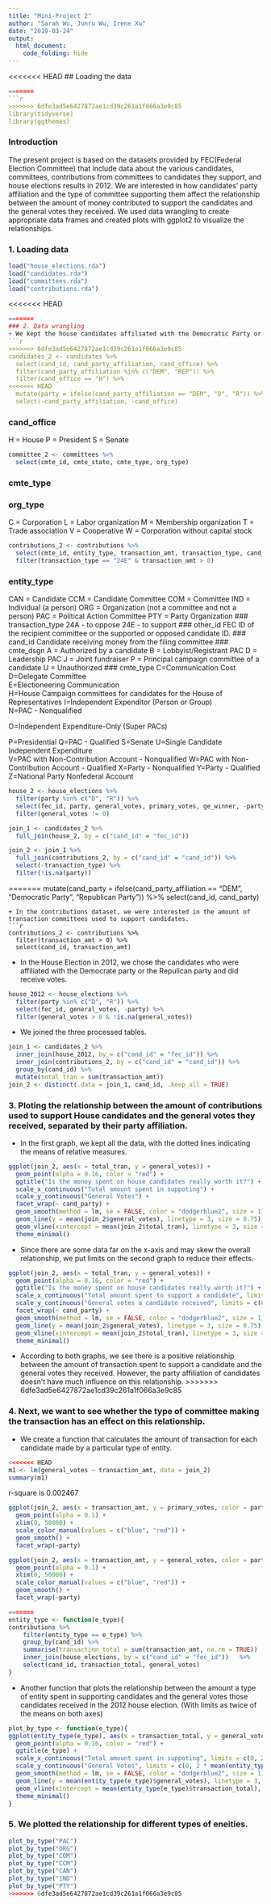 ```yaml
---
title: "Mini-Project 2"
author: "Sarah Wu, Junru Wu, Irene Xu"
date: "2019-03-24"
output: 
  html_document:
    code_folding: hide
---
```

<<<<<<< HEAD
## Loading the data
```r
=======
```r
>>>>>>> 6dfe3ad5e6427872ae1cd39c261a1f066a3e9c85
library(tidyverse)
library(ggthemes)
```
### Introduction 
The present project is based on the datasets provided by FEC(Federal Election Committee) that include data about the various candidates, committees, contributions from committees to candidates they support, and house elections results in 2012. We are interested in how candidates’ party affiliation and the type of committee supporting them affect the relationship between the amount of money contributed to support the candidates and the general votes they received. We used data wrangling to create appropriate data frames and created plots with ggplot2 to visualize the relationships.  

### 1. Loading data
```r
load("house_elections.rda")
load("candidates.rda")
load("committees.rda")
load("contributions.rda")
```
<<<<<<< HEAD

```r
=======
### 2. Data wrangling
+ We kept the house candidates affiliated with the Democratic Party or the Republican Party and kept the variables indicating their id and party affiliation.
```r
>>>>>>> 6dfe3ad5e6427872ae1cd39c261a1f066a3e9c85
candidates_2 <- candidates %>%
  select(cand_id, cand_party_affiliation, cand_office) %>%
  filter(cand_party_affiliation %in% c("DEM", "REP")) %>%
  filter(cand_office == "H") %>%
<<<<<<< HEAD
  mutate(party = ifelse(cand_party_affiliation == "DEM", "D", "R")) %>%
  select(-cand_party_affiliation, -cand_office) 
```
### cand_office
H = House
P = President
S = Senate
```r
committee_2 <- committees %>%
  select(cmte_id, cmte_state, cmte_type, org_type)
```
### cmte_type
### org_type
C = Corporation
L = Labor organization
M = Membership organization
T = Trade association
V = Cooperative
W = Corporation without capital stock
```r
contributions_2 <- contributions %>%
  select(cmte_id, entity_type, transaction_amt, transaction_type, cand_id) %>%
  filter(transaction_type == "24E" & transaction_amt > 0)
```
### entity_type
CAN = Candidate
CCM = Candidate Committee
COM = Committee
IND = Individual (a person)
ORG = Organization (not a committee and not a person)
PAC = Political Action Committee
PTY = Party Organization
### transaction_type
24A - to oppose
24E - to support
### other_id
FEC ID of the recipient committee or the supported or opposed candidate ID.
### cand_id
Candidate receiving money from the filing committee
### cmte_dsgn
A = Authorized by a candidate
B = Lobbyist/Registrant PAC
D = Leadership PAC
J = Joint fundraiser
P = Principal campaign committee of a candidate
U = Unauthorized
### cmte_type
C=Communication Cost	
D=Delegate Committee	
E=Electioneering Communication	
H=House	Campaign committees for candidates for the House of Representatives
I=Independent Expenditor (Person or Group)	
N=PAC - Nonqualified	

O=Independent Expenditure-Only (Super PACs)	

P=Presidential
Q=PAC - Qualified
S=Senate
U=Single Candidate Independent Expenditure	
V=PAC with Non-Contribution Account - Nonqualified
W=PAC with Non-Contribution Account - Qualified
X=Party - Nonqualified
Y=Party - Qualified
Z=National Party Nonfederal Account

```r
house_2 <- house_elections %>%
  filter(party %in% c("D", "R")) %>%
  select(fec_id, party, general_votes, primary_votes, ge_winner, -party) %>%
  filter(general_votes != 0)
```

```r
join_1 <- candidates_2 %>%
  full_join(house_2, by = c("cand_id" = "fec_id"))
```

```r
join_2 <- join_1 %>%
  full_join(contributions_2, by = c("cand_id" = "cand_id")) %>%
  select(-transaction_type) %>%
  filter(!is.na(party))
```
=======
  mutate(cand_party = ifelse(cand_party_affiliation == "DEM", "Democratic Party", "Republican Party")) %>%
  select(cand_id, cand_party) 
```
+ In the contributions dataset, we were interested in the amount of transaction committees used to support candidates.
```r
contributions_2 <- contributions %>%
  filter(transaction_amt > 0) %>%
  select(cand_id, transaction_amt)
```
+ In the House Election in 2012, we chose the candidates who were affiliated with the Democrate party or the Repulican party and did receive votes.
```r
house_2012 <- house_elections %>%
  filter(party %in% c("D", "R")) %>%
  select(fec_id, general_votes, -party) %>% 
  filter(general_votes > 0 & !is.na(general_votes))
```
+ We joined the three processed tables. 
```r
join_1 <- candidates_2 %>%
  inner_join(house_2012, by = c("cand_id" = "fec_id")) %>%
  inner_join(contributions_2, by = c("cand_id" = "cand_id")) %>%
  group_by(cand_id) %>%
  mutate(total_tran = sum(transaction_amt))
join_2 <- distinct(.data = join_1, cand_id, .keep_all = TRUE)
```
### 3. Ploting the relationship between the amount of contributions used to support House candidates and the general votes they received, separated by their party affiliation. 
+ In the first graph, we kept all the data, with the dotted lines indicating the means of relative measures.
```r
ggplot(join_2, aes(x = total_tran, y = general_votes)) +
  geom_point(alpha = 0.16, color = "red") +
  ggtitle("Is the money spent on house candidates really worth it?") +
  scale_x_continuous("Total amount spent in suppoting") +
  scale_y_continuous("General Votes") +
  facet_wrap(~ cand_party) +
  geom_smooth(method = lm, se = FALSE, color = "dodgerblue2", size = 1) +
  geom_line(y = mean(join_2$general_votes), linetype = 3, size = 0.75) +
  geom_vline(xintercept = mean(join_2$total_tran), linetype = 3, size = 0.75) +
  theme_minimal()
```

+ Since there are some data far on the x-axis and may skew the overall relationship, we put limits on the second graph to reduce their effects.
```r
ggplot(join_2, aes(x = total_tran, y = general_votes)) +
  geom_point(alpha = 0.16, color = "red") +
  ggtitle("Is the money spent on house candidates really worth it?") +
  scale_x_continuous("Total amount spent to support a candidate", limits = c(0, 2000000), labels = c("0", "0.5M", "1M", "1.5M", "2M")) +
  scale_y_continuous("General votes a candidate received", limits = c(0, 300000), labels = c("0", "100k", "200k", "300k")) +
  facet_wrap(~ cand_party) +
  geom_smooth(method = lm, se = FALSE, color = "dodgerblue2", size = 1) +
  geom_line(y = mean(join_2$general_votes), linetype = 3, size = 0.75) +
  geom_vline(xintercept = mean(join_2$total_tran), linetype = 3, size = 0.75) +
  theme_minimal()
```

+ According to both graphs, we see there is a positive relationship between the amount of transaction spent to support a candidate and the general votes they received. However, the party affiliation of candidates doesn't have much influence on this relationship.
>>>>>>> 6dfe3ad5e6427872ae1cd39c261a1f066a3e9c85

### 4. Next, we want to see whether the type of committee making the transaction has an effect on this relationship. 
+ We create a function that calculates the amount of transaction for each candidate made by a particular type of entity.
```r
<<<<<<< HEAD
m1 <- lm(general_votes ~ transaction_amt, data = join_2)
summary(m1)
```
r-square is 0.002467

```r
ggplot(join_2, aes(x = transaction_amt, y = primary_votes, color = party)) +
  geom_point(alpha = 0.1) +
  xlim(0, 50000) +
  scale_color_manual(values = c("blue", "red")) +
  geom_smooth() +
  facet_wrap(~party)

ggplot(join_2, aes(x = transaction_amt, y = general_votes, color = party)) +
  geom_point(alpha = 0.1) +
  xlim(0, 50000) +
  scale_color_manual(values = c("blue", "red")) +
  geom_smooth() +
  facet_wrap(~party)
```

```r

=======
entity_type <- function(e_type){
contributions %>%
    filter(entity_type == e_type) %>%
    group_by(cand_id) %>%
    summarise(transaction_total = sum(transaction_amt, na.rm = TRUE))   %>%
    inner_join(house_elections, by = c("cand_id" = "fec_id"))   %>%
    select(cand_id, transaction_total, general_votes)
}
```
+ Another function that plots the relationship between the amount a type of entity spent in supporting candidates and the general votes those candidates received in the 2012 house election. (With limits as twice of the means on both axes)
```r
plot_by_type <- function(e_type){
ggplot(entity_type(e_type), aes(x = transaction_total, y = general_votes)) +
  geom_point(alpha = 0.16, color = "red") +
  ggtitle(e_type) +
  scale_x_continuous("Total amount spent in suppoting", limits = c(0, 2 * mean(entity_type(e_type)$transaction_total))) +
  scale_y_continuous("General Votes", limits = c(0, 2 * mean(entity_type(e_type)$general_votes))) +
  geom_smooth(method = lm, se = FALSE, color = "dodgerblue2", size = 1) +
  geom_line(y = mean(entity_type(e_type)$general_votes), linetype = 3, size = 0.75) +
  geom_vline(xintercept = mean(entity_type(e_type)$transaction_total), linetype = 3, size = 0.75) +
  theme_minimal()
}
```
### 5. We plotted the relationship for different types of eneities. 
```r
plot_by_type("PAC")
plot_by_type("ORG")
plot_by_type("COM")
plot_by_type("CCM")
plot_by_type("CAN")
plot_by_type("IND")
plot_by_type("PTY")
>>>>>>> 6dfe3ad5e6427872ae1cd39c261a1f066a3e9c85
```


